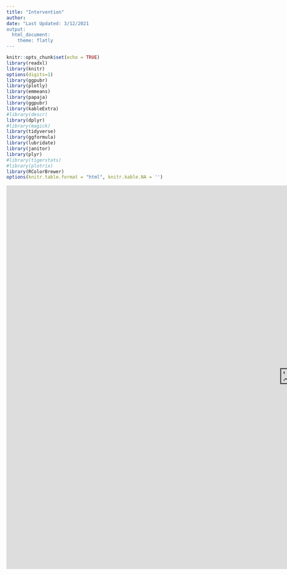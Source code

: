 ```yaml
---
title: "Intervention"
author: 
date: "Last Updated: 3/12/2021
output: 
  html_document:
    theme: flatly
---
```

```r
knitr::opts_chunk$set(echo = TRUE)
library(readxl)
library(knitr)
options(digits=1)
library(ggpubr)
library(plotly)
library(emmeans)
library(papaja)
library(ggpubr)
library(kableExtra)
#library(descr)
library(dplyr)
#library(magick)
library(tidyverse)
library(ggformula)
library(lubridate)
library(janitor)
library(plyr)
#library(tigerstats)
#library(plotrix)
library(RColorBrewer)
options(knitr.table.format = "html", knitr.kable.NA = '') 
```

<style type="text/css">
.main-container {
  max-width: 1800px;
  margin-left: auto;
  margin-right: auto;
}
</style>

<iframe src ="https://dat-snaplab.shinyapps.io/shinypassword/" style="border: none; width: 1500px; height: 1000px;"/>
</iframe>
